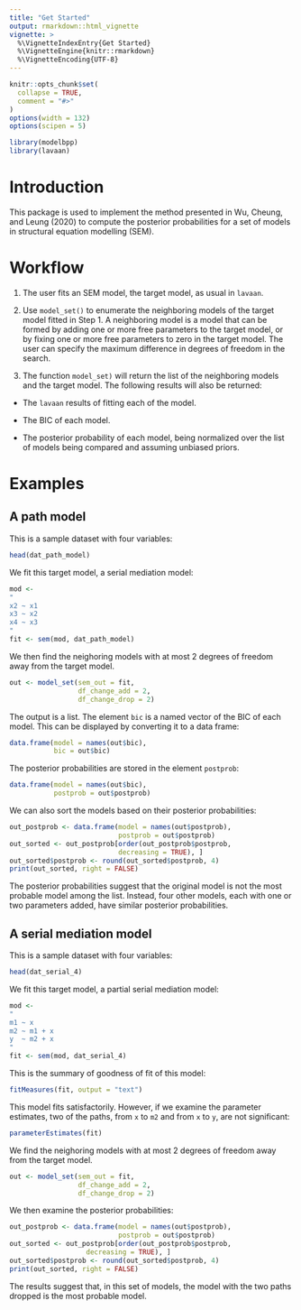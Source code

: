 ```yaml
---
title: "Get Started"
output: rmarkdown::html_vignette
vignette: >
  %\VignetteIndexEntry{Get Started}
  %\VignetteEngine{knitr::rmarkdown}
  %\VignetteEncoding{UTF-8}
---
```


```r
knitr::opts_chunk$set(
  collapse = TRUE,
  comment = "#>"
)
options(width = 132)
options(scipen = 5)
```

```r
library(modelbpp)
library(lavaan)
```

# Introduction

This package is used to implement the
method presented in Wu, Cheung, and
Leung (2020) to compute the posterior
probabilities for a set of models in
structural equation modelling (SEM).

# Workflow

1. The user fits an SEM model, the
    target model, as usual in `lavaan`.

2. Use `model_set()` to enumerate the
    neighboring models of the target
    model fitted in Step 1. A
    neighboring model is a model that
    can be formed by adding one or more
    free parameters to the target model,
    or by fixing one or more free
    parameters to zero in the target
    model. The user can specify the
    maximum difference in degrees of
    freedom in the search.

3. The function `model_set)` will return
    the list of the neighboring models
    and the target model. The following
    results will also be returned:

  * The `lavaan` results of fitting each
    of the model.

  * The BIC of each model.

  * The posterior probability of each
    model, being normalized over the
    list of models being compared and
    assuming unbiased priors.

# Examples

## A path model

This is a sample dataset with four
variables:

```r
head(dat_path_model)
```

We fit this target model, a serial
mediation model:

```r
mod <-
"
x2 ~ x1
x3 ~ x2
x4 ~ x3
"
fit <- sem(mod, dat_path_model)
```

We then find the neighoring models with
at most 2 degrees of freedom away from
the target model.

```r
out <- model_set(sem_out = fit,
                 df_change_add = 2,
                 df_change_drop = 2)
```

The output is a list. The element `bic`
is a named vector of the BIC of each
model. This can be displayed by
converting it to a data frame:

```r
data.frame(model = names(out$bic),
           bic = out$bic)
```

The posterior probabilities are stored
in the element `postprob`:

```r
data.frame(model = names(out$bic),
           postprob = out$postprob)
```

We can also sort the models based on
their posterior probabilities:

```r
out_postprob <- data.frame(model = names(out$postprob),
                           postprob = out$postprob)
out_sorted <- out_postprob[order(out_postprob$postprob,
                           decreasing = TRUE), ]
out_sorted$postprob <- round(out_sorted$postprob, 4)
print(out_sorted, right = FALSE)
```

The posterior probabilities suggest that
the original model is not the most
probable model among the list. Instead,
four other models, each with one or two
parameters added, have similar posterior
probabilities.

## A serial mediation model

This is a sample dataset with four
variables:

```r
head(dat_serial_4)
```

We fit this target model, a partial
serial mediation model:

```r
mod <-
"
m1 ~ x
m2 ~ m1 + x
y  ~ m2 + x
"
fit <- sem(mod, dat_serial_4)
```

This is the summary of goodness of fit
of this model:

```r
fitMeasures(fit, output = "text")
```

This model fits satisfactorily. However,
if we examine the parameter estimates,
two of the paths, from `x` to `m2` and
from `x` to `y`, are not significant:

```r
parameterEstimates(fit)
```

We find the neighoring models with at
most 2 degrees of freedom away from the
target model.

```r
out <- model_set(sem_out = fit,
                 df_change_add = 2,
                 df_change_drop = 2)
```

We then examine the posterior
probabilities:

```r
out_postprob <- data.frame(model = names(out$postprob),
                           postprob = out$postprob)
out_sorted <- out_postprob[order(out_postprob$postprob,
                   decreasing = TRUE), ]
out_sorted$postprob <- round(out_sorted$postprob, 4)
print(out_sorted, right = FALSE)
```

The results suggest that, in this set
of models, the model with the two paths
dropped is the most probable model.
